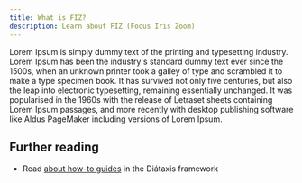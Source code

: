 ```yaml
---
title: What is FIZ?
description: Learn about FIZ (Focus Iris Zoom)
---
```


Lorem Ipsum is simply dummy text of the printing and typesetting industry. Lorem Ipsum has been the industry's standard dummy text ever since the 1500s, when an unknown printer took a galley of type and scrambled it to make a type specimen book. It has survived not only five centuries, but also the leap into electronic typesetting, remaining essentially unchanged. It was popularised in the 1960s with the release of Letraset sheets containing Lorem Ipsum passages, and more recently with desktop publishing software like Aldus PageMaker including versions of Lorem Ipsum.

## Further reading

- Read [about how-to guides](https://diataxis.fr/how-to-guides/) in the Diátaxis framework
